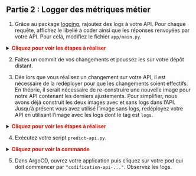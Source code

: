 :::{.nonincremental}
:::: {.callout-tip collapse="true" icon=false}
## Partie 2 : Logger des métriques métier

1. Grâce au package [logging](https://docs.python.org/3/library/logging.html), rajoutez des logs à votre API. Pour chaque requête, affichez le libellé à coder ainsi que les réponses renvoyées par votre API. Pour cela, modifiez le fichier `app/main.py`.


<details> 
<summary> 
    <font size=\"3\" color=\"darkgreen\"><b>Cliquez pour voir les étapes à réaliser </b></font> 
</summary>

1. Importez le package logging :

```.python
import logging
```

2. Définissez la configuration de vos logs avant la définition de votre premier point d'entrée :

```.python
logging.basicConfig(
    level=logging.INFO,
    format="%(asctime)s - %(levelname)s - %(message)s",
    handlers=[
        logging.FileHandler("log_file.log"),
        logging.StreamHandler(),
    ],
)
```

3. Ajoutez une le libellé et la réponse de l'API dans vos logs :

```.python
# Logging
logging.info(f"{{'Query': {description}, 'Response': {predictions[0]}}}")
```

</details>

2. Faites un commit de vos changements et poussez les sur votre dépôt distant.

3. Dès lors que vous réalisez un changement sur votre API, il est nécessaire de la redéployer pour que les changements soient effectifs. En théorie, il serait nécessaire de re-construire une nouvelle image pour notre API contenant les derniers ajustements. Pour simplifier, nous avons déjà construit les deux images avec et sans logs dans l'API. Jusqu'à présent vous avez utilisé l'image sans logs, redéployez votre API en utilisant l'image avec les logs dont le tag est `logs`.

<details> 
<summary> 
    <font size=\"3\" color=\"darkgreen\"><b>Cliquez pour voir les étapes à réaliser </b></font> 
</summary>

1. Dans le fichier `kubernetes/deployment.yml`, remplacer le tag `no-logs` par le tag `logs` :

```.yaml
template:
  metadata:
    labels:
      app: codification-api
  spec:
    containers:
      - name: api
        image: inseefrlab/formation-mlops:logs
        imagePullPolicy: Always
```

2. Faites un commit de vos changements et poussez les sur votre dépôt distant.

3. Patientez 5 minutes qu'`ArgoCD` synchronise automatiquement les changements depuis votre dépôt Github ou bien forcez la synchronisation.

</details>

4. Exécutez votre script `predict-api.py`.

<details> 
<summary> 
    <font size=\"3\" color=\"darkgreen\"><b>Cliquez pour voir la commande </b></font> 
</summary>

```shell
python formation-mlops/src/predict-api.py
```
</details>

5. Dans ArgoCD, ouvrez votre application puis cliquez sur votre pod qui doit commencer par  `"codification-api-..."`. Observez les logs.

::::
:::
